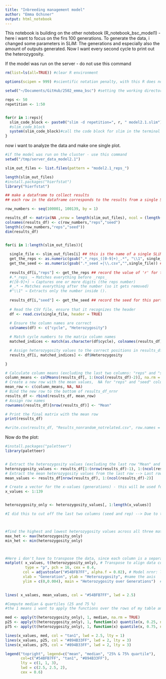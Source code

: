 ```yaml
---
title: "Inbreeding management model"
author: "Emma Ochsner"
output: html_notebook
---
```


This notebook is building on the other notebook (R_notebook_bsc_model1) - here i want to focus on the firs 100 generations.
To generate the data, i changed some parameters in SLiM: The generations and especially also the amount of outputs generated. Now I want every second cycle to print out the heterozygosity.

If the model was run on the server - do not use this command
```r

rm(list=ls(all=TRUE)) #clear R environment

options(scipen = 999) #scientific notation penalty, with this R does not use scientific notation for numbers

setwd("~/Documents/GitHub/2502_emma_bsc") #setting the working directory

reps <- 50
repetition <- 1:50


for(r in 1:reps){
  slim_code_block <- paste0("slim -d repetition=", r, " model2.1.slim")
  #slim_code_block 
  system(slim_code_block)#call the code block for slim in the terminal via bash, system invokes the OS command specified by command.
}

```



now i want to analyze the data and make one single plot.

```r

#if the model was run on the cluster - use this command
setwd("/tmp/server_data_model2.1")

slim_out_files <- list.files(pattern = "model2.1_reps_")

length(slim_out_files)
#install.packages("hierfstat")
library("hierfstat")

## make a dataframe to collect results
## each row in the dataframe corresponds to the results from a single SLiM simulation run

row_numbers <- seq(100001, 100139, by = 1)

results_df <- matrix(NA ,nrow = length(slim_out_files), ncol = (length(row_numbers) + 2))
colnames(results_df) <- c(row_numbers,"reps","seed")
length(c(row_numbers,"reps","seed"))
dim(results_df)


for(i in 1:length(slim_out_files)){ 
  
  single_file <- slim_out_files[i] ## this is the name of a single SLiM result file
  get_the_reps <- as.numeric(gsub(".*_reps_([0-9]+)_.*", "\\1", single_file))  ## use gsub() to get the value of 'reps' that we saved in the name of the results file
  get_the_seed <- as.numeric(gsub(".*_seed =|\\.csv","",single_file)) ## and for the seed....
  
  results_df[i,"reps"] <- get_the_reps ## record the value of 'r' for this particular results file
  #.*_reps_ → Matches everything before _reps_
  #([0-9]+) → Captures one or more digits (the reps number)
  #_.* → Matches everything after the number (so it gets removed)
  #"\\1" → Extracts only the number inside ().
  
  results_df[i,"seed"] <- get_the_seed ## record the seed for this particular results file
  
  # Read the CSV file, ensure that it recognizes the header
  df <- read.csv(single_file, header = TRUE) 
  
  # Ensure the column names are correct
  colnames(df) <- c("cycle", "Heterozygosity")  

  # Match cycle numbers to the matrix column names
  matched_indices <- match(as.character(df$cycle), colnames(results_df))

  # Assign heterozygosity values to the correct positions in results_df_nrnr
  results_df[i, matched_indices] <- df$Heterozygosity  

}

# Calculate column means (excluding the last two columns: "reps" and "seed")
column_means <- colMeans(results_df[, 1:(ncol(results_df)-2)], na.rm = TRUE)
# Create a new row with the mean values,  NA for "reps" and "seed" columns
mean_row <- c(column_means, NA, NA)
# Bind the new row to the bottom of results_df_nrnr
results_df <- rbind(results_df, mean_row)
# Assign row names 
rownames(results_df)[nrow(results_df)] <- "Mean"

# Print the final matrix with the mean row
print(results_df)

#write.csv(results_df, "Results_nonrandom_notrelated.csv", row.names = F) #write a file with my results


```




Now do the plot:


```r
#install.packages("paletteer")
library(paletteer)


# Extract the heterozygosity values (excluding the last row "Mean" and last two columns "reps" & "seed")
heterozygosity_values <- results_df[1:(nrow(results_df)-1), 1:(ncol(results_df)-2)]
# Extract the mean heterozygosity values from the last row --> Last row, so we can use nrow
mean_values <- results_df[nrow(results_df), 1:(ncol(results_df)-2)]

# Create a vector for the x-values (generations) - this will be used for the x axis of the plot. 
x_values <- 1:139


heterozygosity_only <- heterozygosity_values[, 1:length(x_values)]

#I did this to cut off the last two columns (seed and rep) --> Due to this, i can then apply the filter (next lines) to the matrix. Otherwise it would not match the dimension of cycle_numbers...



#find the highest and lowest heterozygosity values across all three matrices. This will help me with the y axis of the plot i want to generate. 
max_het <- max(heterozygosity_only)
min_het <- min(heterozygosity_only)



#Here i don't have to transpose the data, since each column is a separate data series - this is what matplot expects. 
matplot( x_values, t(heterozygosity_only), # Transpose to align data correctly --> I want to cut the columns not the rows, thats why there is this notation with the 
         type = "p", pch = 16, cex = 0.4,
        col = adjustcolor("#54BFB7FF", alpha.f = 0.02), # Model nrnr: light blue points, rgb(red, green, blue, alpha) enables me to modify the colors a bit better, alpha is the transparacy
        xlab = "Generation", ylab = "Heterozygosity", #name the axis
        ylim = c(0,0.004), main = "Heterozygosity over Generations")  #define the y axis and give the plot a title 
      

lines( x_values, mean_values, col = "#54BFB7FF", lwd = 2.5)

#Compute median & quartiles (25 and 75 %)
#the 1 means i want to apply the functions over the rows of my table and ignoring NA values (na.rm = TRUE)

med <- apply(t(heterozygosity_only), 1, median, na.rm = TRUE)
p25 <- apply(t(heterozygosity_only), 1, function(x) quantile(x, 0.25, na.rm = TRUE))
p75 <- apply(t(heterozygosity_only), 1, function(x) quantile(x, 0.75, na.rm = TRUE))

lines(x_values, med, col = "tan1", lwd = 2.5, lty = 1)
lines(x_values, p25, col = "#894B33FF", lwd = 2, lty = 3)
lines(x_values, p75, col = "#894B33FF", lwd = 2, lty = 3)

legend("topright", legend=c("mean", "median", "25% & 75% quartile"), 
       col=c("#54BFB7FF", "tan1", "#894B33FF"), 
       lty = c(1, 1, 3), 
       lwd = c(2.5, 2.5, 2), 
       cex = 0.6)

```










